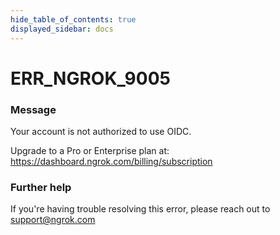 ```yaml
---
hide_table_of_contents: true
displayed_sidebar: docs
---
```



# ERR_NGROK_9005

### Message

Your account is not authorized to use OIDC.

Upgrade to a Pro or Enterprise plan at: https://dashboard.ngrok.com/billing/subscription

<ErrorDetails error="err_ngrok_9005" />

### Further help

If you're having trouble resolving this error, please reach out to [support@ngrok.com](mailto:support@ngrok.com?subject=Help%20with%20ERR_NGROK_9005)

